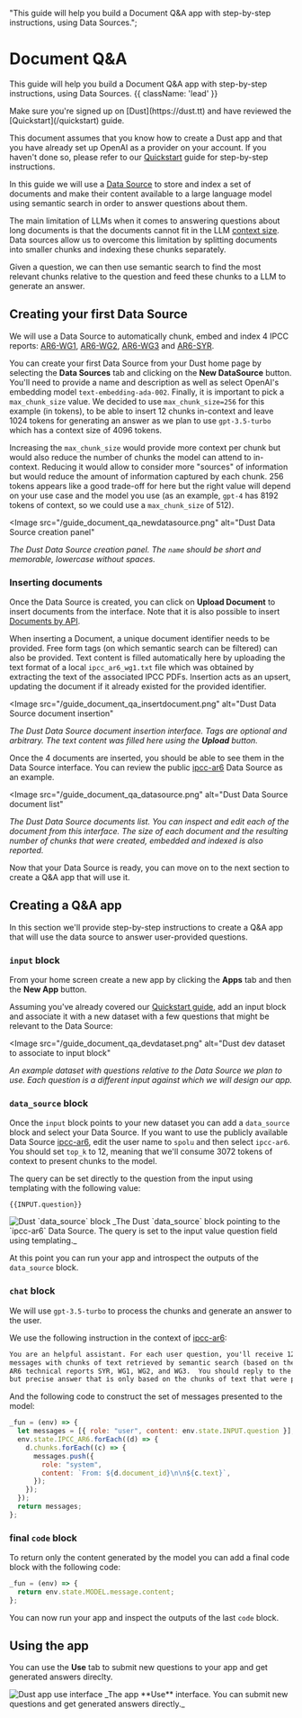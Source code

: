   "This guide will help you build a Document Q&A app with step-by-step instructions, using Data Sources.";

# Document Q&A

This guide will help you build a Document Q&A app with step-by-step instructions, using Data
Sources. {{ className: 'lead' }}

<Note>
  Make sure you're signed up on [Dust](https://dust.tt) and have reviewed the
  [Quickstart](/quickstart) guide.
</Note>

This document assumes that you know how to create a Dust app and that you have already set up OpenAI
as a provider on your account. If you haven't done so, please refer to our
[Quickstart](/quickstart) guide for step-by-step instructions.

In this guide we will use a [Data Source](/data-sources) to store and index a set of
documents and make their content available to a large language model using semantic search in order
to answer questions about them.

The main limitation of LLMs when it comes to answering questions about long documents is that the
documents cannot fit in the LLM [context size](/introduction#large-language-models). Data sources
allow us to overcome this limitation by splitting documents into smaller chunks and indexing these
chunks separately.

Given a question, we can then use semantic search to find the most relevant chunks relative to the
question and feed these chunks to a LLM to generate an answer.

## Creating your first Data Source

We will use a Data Source to automatically chunk, embed and index 4 IPCC reports:
[AR6-WG1](https://www.ipcc.ch/report/ar6/wg2/), [AR6-WG2](https://www.ipcc.ch/report/ar6/wg2/),
[AR6-WG3](https://www.ipcc.ch/report/ar6/wg2/) and [AR6-SYR](https://www.ipcc.ch/report/ar6/syr/).

You can create your first Data Source from your Dust home page by selecting the **Data Sources** tab
and clicking on the **New DataSource** button. You'll need to provide a name and description as well
as select OpenAI's embedding model `text-embedding-ada-002`. Finally, it is important to pick a
`max_chunk_size` value. We decided to use `max_chunk_size=256` for this example (in tokens), to be
able to insert 12 chunks in-context and leave 1024 tokens for generating an answer as we plan to use
`gpt-3.5-turbo` which has a context size of 4096 tokens.

Increasing the `max_chunk_size` would provide more context per chunk but would also reduce the
number of chunks the model can attend to in-context. Reducing it would allow to consider more
"sources" of information but would reduce the amount of information captured by each chunk. 256
tokens appears like a good trade-off for here but the right value will depend on your
use case and the model you use (as an example, `gpt-4` has 8192 tokens of context, so we could use a
`max_chunk_size` of 512).

<Image
  src="/guide_document_qa_newdatasource.png"
  alt="Dust Data Source creation panel"
>
  _The Dust Data Source creation panel. The `name` should be short and
  memorable, lowercase without spaces._
</Image>

### Inserting documents

Once the Data Source is created, you can click on **Upload Document** to insert documents from the
interface. Note that it is also possible to insert [Documents by API](/documents#create-a-document).

When inserting a Document, a unique document identifier needs to be provided. Free form tags (on
which semantic search can be filtered) can also be provided. Text content is filled automatically
here by uploading the text format of a local `ipcc_ar6_wg1.txt` file which was obtained by
extracting the text of the associated IPCC PDFs. Insertion acts as an upsert, updating the document
if it already existed for the provided identifier.

<Image
  src="/guide_document_qa_insertdocument.png"
  alt="Dust Data Source document insertion"
>
  _The Dust Data Source document insertion interface. Tags are optional and
  arbitrary. The text content was filled here using the **Upload** button._
</Image>

Once the 4 documents are inserted, you should be able to see them in the Data Source interface. You
can review the public [ipcc-ar6](https://dust.tt/w/3e26b0e764/builder/data-sources/ipcc-ar6) Data Source as an
example.

<Image
  src="/guide_document_qa_datasource.png"
  alt="Dust Data Source document list"
>
  _The Dust Data Source documents list. You can inspect and edit each of the
  document from this interface. The size of each document and the resulting
  number of chunks that were created, embedded and indexed is also reported._
</Image>

Now that your Data Source is ready, you can move on to the next section to create a Q&A app that will use it.

## Creating a Q&A app

In this section we'll provide step-by-step instructions to create a Q&A app that will use the data
source to answer user-provided questions.

### `input` block

From your home screen create a new app by clicking the **Apps** tab and then the **New App** button.

Assuming you've already covered our [Quickstart guide](/quickstart#add-your-first-block), add an
input block and associate it with a new dataset with a few questions that might be relevant to the
Data Source:

<Image
  src="/guide_document_qa_devdataset.png"
  alt="Dust dev dataset to associate to input block"
>
  _An example dataset with questions relative to the Data Source we plan to use.
  Each question is a different input against which we will design our app._
</Image>

### `data_source` block

Once the `input` block points to your new dataset you can add a `data_source` block and select your
Data Source. If you want to use the publicly available Data Source
[ipcc-ar6](https://dust.tt/w/3e26b0e764/builder/data-sources/ipcc-ar6), edit the user name to `spolu` and then select
`ipcc-ar6`. You should set `top_k` to 12, meaning that we'll consume 3072 tokens of context to
present chunks to the model.

The query can be set directly to the question from the input using templating with the following
value:

```
{{INPUT.question}}
```

<Image src="/guide_document_qa_ds_block.png" alt="Dust `data_source` block">
  _The Dust `data_source` block pointing to the `ipcc-ar6` Data Source. The
  query is set to the input value question field using templating._
</Image>

At this point you can run your app and introspect the outputs of the `data_source` block.

### `chat` block

We will use `gpt-3.5-turbo` to process the chunks and generate an answer to the user.

We use the following instruction in the context of
[ipcc-ar6](https://dust.tt/w/3e26b0e764/builder/data-sources/ipcc-ar6):

```txt
You are an helpful assistant. For each user question, you'll receive 12 additional system
messages with chunks of text retrieved by semantic search (based on the question) from IPCC
AR6 technical reports SYR, WG1, WG2, and WG3.  You should reply to the user with a concise
but precise answer that is only based on the chunks of text that were presented to you.
```

And the following code to construct the set of messages presented to the model:

```js
_fun = (env) => {
  let messages = [{ role: "user", content: env.state.INPUT.question }];
  env.state.IPCC_AR6.forEach((d) => {
    d.chunks.forEach((c) => {
      messages.push({
        role: "system",
        content: `From: ${d.document_id}\n\n${c.text}`,
      });
    });
  });
  return messages;
};
```

### final `code` block

To return only the content generated by the model you can add a final code block with the following
code:

```js
_fun = (env) => {
  return env.state.MODEL.message.content;
};
```

You can now run your app and inspect the outputs of the last `code` block.

## Using the app

You can use the **Use** tab to submit new questions to your app and get generated answers direclty.

<Image src="/guide_document_qa_use.png" alt="Dust app use interface">
  _The app **Use** interface. You can submit new questions and get generated
  answers directly._
</Image>
